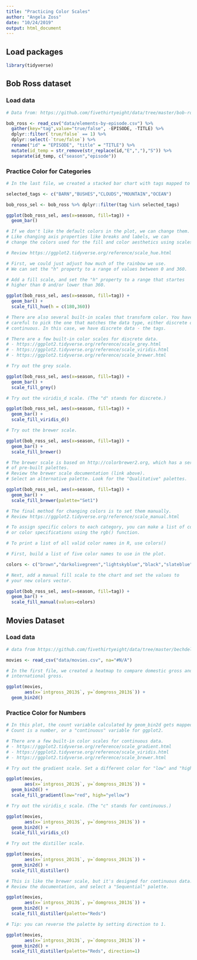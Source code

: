 ```yaml
---
title: "Practicing Color Scales"
author: "Angela Zoss"
date: "10/24/2019"
output: html_document
---
```


## Load packages

```r

library(tidyverse)

```

## Bob Ross dataset

### Load data

```r

# Data from: https://github.com/fivethirtyeight/data/tree/master/bob-ross

bob_ross <- read_csv("data/elements-by-episode.csv") %>%
  gather(key="tag",value="true/false", -EPISODE, -TITLE) %>%
  dplyr::filter(`true/false` == 1) %>%
  dplyr::select(-`true/false`) %>%
  rename("id" = "EPISODE", "title" = "TITLE") %>%
  mutate(id_temp = str_remove(str_replace(id,"E",","),"S")) %>%
  separate(id_temp, c("season","episode"))

```

### Practice Color for Categories

```r

# In the last file, we created a stacked bar chart with tags mapped to color.

selected_tags <- c("BARN","BUSHES","CLOUDS","MOUNTAIN","OCEAN")

bob_ross_sel <- bob_ross %>% dplyr::filter(tag %in% selected_tags)

ggplot(bob_ross_sel, aes(x=season, fill=tag)) +
  geom_bar()

```

```r

# If we don't like the default colors in the plot, we can change them.
# Like changing axis properties like breaks and labels, we can 
# change the colors used for the fill and color aesthetics using scales.

# Review https://ggplot2.tidyverse.org/reference/scale_hue.html

# First, we could just adjust how much of the rainbow we use.
# We can set the "h" property to a range of values between 0 and 360.

# Add a fill scale, and set the "h" property to a range that startes
# higher than 0 and/or lower than 360.

ggplot(bob_ross_sel, aes(x=season, fill=tag)) +
  geom_bar() +
  scale_fill_hue(h = c(180,360))

```

```r

# There are also several built-in scales that transform color. You have to be
# careful to pick the one that matches the data type, either discrete or
# continuous. In this case, we have discrete data - the tags.

# There are a few built-in color scales for discrete data.
# - https://ggplot2.tidyverse.org/reference/scale_grey.html
# - https://ggplot2.tidyverse.org/reference/scale_viridis.html
# - https://ggplot2.tidyverse.org/reference/scale_brewer.html

# Try out the grey scale.

ggplot(bob_ross_sel, aes(x=season, fill=tag)) +
  geom_bar() +
  scale_fill_grey()

# Try out the viridis_d scale. (The "d" stands for discrete.)

ggplot(bob_ross_sel, aes(x=season, fill=tag)) +
  geom_bar() +
  scale_fill_viridis_d()

# Try out the brewer scale.

ggplot(bob_ross_sel, aes(x=season, fill=tag)) +
  geom_bar() +
  scale_fill_brewer()

# The brewer scale is based on http://colorbrewer2.org, which has a series
# of pre-built palettes.
# Review the brewer scale documentation (link above).
# Select an alternative palette. Look for the "Qualitative" palettes.

ggplot(bob_ross_sel, aes(x=season, fill=tag)) +
  geom_bar() +
  scale_fill_brewer(palette="Set1")

```

```r

# The final method for changing colors is to set them manually.
# Review https://ggplot2.tidyverse.org/reference/scale_manual.html

# To assign specific colors to each category, you can make a list of color names
# or color specifications using the rgb() function.

# To print a list of all valid color names in R, use colors()

# First, build a list of five color names to use in the plot.

colors <- c("brown","darkolivegreen","lightskyblue","black","slateblue")

# Next, add a manual fill scale to the chart and set the values to
# your new colors vector.

ggplot(bob_ross_sel, aes(x=season, fill=tag)) +
  geom_bar() +
  scale_fill_manual(values=colors)

```

## Movies Dataset

### Load data

```r

# data from https://github.com/fivethirtyeight/data/tree/master/bechdel

movies <- read_csv("data/movies.csv", na="#N/A") 

```

```r

# In the first file, we created a heatmap to compare domestic gross and
# international gross.

ggplot(movies,
       aes(x=`intgross_2013$`, y=`domgross_2013$`)) +
  geom_bin2d()


```

### Practice Color for Numbers

```r

# In this plot, the count variable calculated by geom_bin2d gets mapped to a color.
# Count is a number, or a "continuous" variable for ggplot2.

# There are a few built-in color scales for continuous data.
# - https://ggplot2.tidyverse.org/reference/scale_gradient.html
# - https://ggplot2.tidyverse.org/reference/scale_viridis.html
# - https://ggplot2.tidyverse.org/reference/scale_brewer.html

# Try out the gradient scale. Set a different color for "low" and "high".

ggplot(movies,
       aes(x=`intgross_2013$`, y=`domgross_2013$`)) +
  geom_bin2d() +
  scale_fill_gradient(low="red", high="yellow")

# Try out the viridis_c scale. (The "c" stands for continuous.)

ggplot(movies,
       aes(x=`intgross_2013$`, y=`domgross_2013$`)) +
  geom_bin2d() +
  scale_fill_viridis_c()

# Try out the distiller scale. 

ggplot(movies,
       aes(x=`intgross_2013$`, y=`domgross_2013$`)) +
  geom_bin2d() +
  scale_fill_distiller()

# This is like the brewer scale, but it's designed for continuous data.
# Review the documentation, and select a "Sequential" palette.

ggplot(movies,
       aes(x=`intgross_2013$`, y=`domgross_2013$`)) +
  geom_bin2d() +
  scale_fill_distiller(palette="Reds")

# Tip: you can reverse the palette by setting direction to 1.

ggplot(movies,
       aes(x=`intgross_2013$`, y=`domgross_2013$`)) +
  geom_bin2d() +
  scale_fill_distiller(palette="Reds", direction=1)


```


